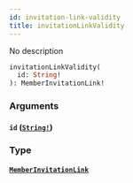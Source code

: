 ```yaml
---
id: invitation-link-validity
title: invitationLinkValidity
---
```


No description

```graphql
invitationLinkValidity(
  id: String!
): MemberInvitationLink!

```

### Arguments

#### `id` ([`String!`](/docs/graphql/scalars/string))

### Type

#### [`MemberInvitationLink`](/docs/graphql/objects/member-invitation-link)
